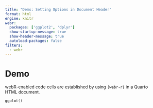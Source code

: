 ```yaml
---
title: "Demo: Setting Options in Document Header"
format: html
engine: knitr
webr:
  packages: ['ggplot2', 'dplyr']
  show-startup-message: true
  show-header-message: true
  autoload-packages: false
filters:
  - webr
---
```


# Demo

webR-enabled code cells are established by using `{webr-r}` in a Quarto HTML document.

```webr-r
ggplot()
```